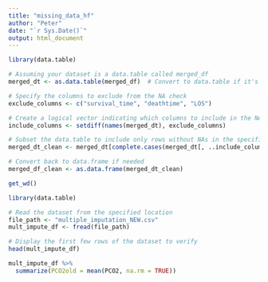 ```yaml
---
title: "missing_data_hf"
author: "Peter"
date: "`r Sys.Date()`"
output: html_document
---
```


```r

library(data.table)

# Assuming your dataset is a data.table called merged_df
merged_dt <- as.data.table(merged_df)  # Convert to data.table if it's not already

# Specify the columns to exclude from the NA check
exclude_columns <- c("survival_time", "deathtime", "LOS")

# Create a logical vector indicating which columns to include in the NA check
include_columns <- setdiff(names(merged_dt), exclude_columns)

# Subset the data.table to include only rows without NAs in the specified columns
merged_dt_clean <- merged_dt[complete.cases(merged_dt[, ..include_columns])]

# Convert back to data.frame if needed
merged_df_clean <- as.data.frame(merged_dt_clean)

```



```r
get_wd()

library(data.table)

# Read the dataset from the specified location
file_path <- "multiple_imputation_NEW.csv"
mult_impute_df <- fread(file_path)

# Display the first few rows of the dataset to verify
head(mult_impute_df)


```


```r
mult_impute_df %>%
  summarize(PCO2old = mean(PCO2, na.rm = TRUE))


```


